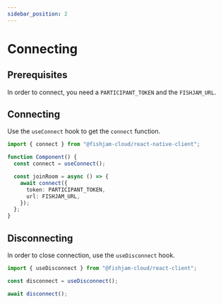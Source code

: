 ```yaml
---
sidebar_position: 2
---
```


# Connecting

## Prerequisites

In order to connect, you need a `PARTICIPANT_TOKEN` and the `FISHJAM_URL`.

## Connecting

Use the `useConnect` hook to get the `connect` function.

```ts
import { connect } from "@fishjam-cloud/react-native-client";

function Component() {
  const connect = useConnect();

  const joinRoom = async () => {
    await connect({
      token: PARTICIPANT_TOKEN,
      url: FISHJAM_URL,
    });
  };
}
```

## Disconnecting

In order to close connection, use the `useDisconnect` hook.

```ts
import { useDisconnect } from "@fishjam-cloud/react-client";

const disconnect = useDisconnect();

await disconnect();
```
